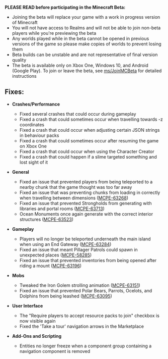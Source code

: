 **PLEASE READ before participating in the Minecraft Beta:**

-   Joining the beta will replace your game with a work in progress version of Minecraft
-   You will not have access to Realms and will not be able to join non-beta players while you're previewing the beta
-   Any worlds played while in the beta cannot be opened in previous versions of the game so please make copies of worlds to prevent losing them
-   Beta builds can be unstable and are not representative of final version quality
-   The beta is available only on Xbox One, Windows 10, and Android (Google Play). To join or leave the beta, see [ms/JoinMCBeta](https://aka.ms/JoinMCBeta) for detailed instructions

## **Fixes:**

-   **Crashes/Performance**
    -   Fixed several crashes that could occur during gameplay
    -   Fixed a crash that could sometimes occur when travelling towards -z coordinates 
    -   Fixed a crash that could occur when adjusting certain JSON strings in behaviour packs 
    -   Fixed a crash that could sometimes occur after resuming the game on Xbox One
    -   Fixed a crash that could occur when using the Character Creator
    -   Fixed a crash that could happen if a slime targeted something and lost sight of it

-   **General**
    -   Fixed an issue that prevented players from being teleported to a nearby chunk that the game thought was too far away
    -   Fixed an issue that was preventing chunks from loading in correctly when travelling between dimensions ([MCPE-63268](https://bugs.mojang.com/browse/MCPE-63268))
    -   Fixed an issue that prevented Strongholds from generating with libraries and portal rooms ([MCPE-63713](https://bugs.mojang.com/browse/MCPE-63713))
    -   Ocean Monuments once again generate with the correct interior structures ([MCPE-63523](https://bugs.mojang.com/browse/MCPE-63523)) 

-   **Gameplay**
    -   Players will no longer be teleported underneath the main island when using an End Gateway ([MCPE-63284](https://bugs.mojang.com/browse/MCPE-63284))
    -   Fixed an issue that meant Pillager Patrols could spawn in unexpected places ([MCPE-58285](https://bugs.mojang.com/browse/MCPE-58285))
    -   Fixed an issue that prevented inventories from being opened after riding a mount ([MCPE-63196](https://bugs.mojang.com/browse/MCPE-63196)) 

-   **Mobs**
    -   Tweaked the Iron Golem strolling animation ([MCPE-63151](https://bugs.mojang.com/browse/MCPE-63151))
    -   Fixed an issue that prevented Polar Bears, Parrots, Ocelots, and Dolphins from being leashed ([MCPE-63095](https://bugs.mojang.com/browse/MCPE-63095))  

-   **User Interface**
    -   The "Require players to accept resource packs to join" checkbox is now visible again
    -   Fixed the 'Take a tour' navigation arrows in the Marketplace  

-   **Add-Ons and Scripting**
    -   Entities no longer freeze when a component group containing a navigation component is removed